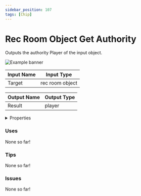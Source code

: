 ```yaml
---
sidebar_position: 107
tags: [Chip]
---
```


# Rec Room Object Get Authority

Outputs the authority Player of the input object.



![Example banner](./assets/9e51fcdc-87b4-4eee-a7b1-8d6f86a5fa6b.svg)

| Input Name | Input Type |
|-----------|-----------|
| Target | rec room object |

| Output Name | Output Type |
|-----------|-----------|
| Result | player |


<details>
  <summary>Properties</summary>
  <div>
    <div>
    <table>
      <thead>
        <tr>
          <th>Is beta required?</th>
          <th>❌</th>
        </tr>
        <tr>
          <th>Is this chip a trolling risk?</th>
          <th>❌</th>
        </tr>
        <tr>
          <th>Chip UUID</th>
          <th>9e51fcdc-87b4-4eee-a7b1-8d6f86a5fa6b</th>
        </tr>
      </thead>
    </table>
    </div>
  </div>
</details>

### Uses

None so far!

### Tips

None so far!

### Issues

None so far!
